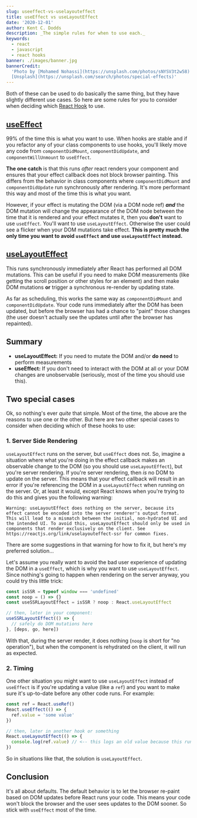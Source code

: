 ```yaml
---
slug: useeffect-vs-uselayouteffect
title: useEffect vs useLayoutEffect
date: '2020-12-01'
author: Kent C. Dodds
description: _The simple rules for when to use each._
keywords:
  - react
  - javascript
  - react hooks
banner: ./images/banner.jpg
bannerCredit:
  'Photo by [Mohamed Nohassi](https://unsplash.com/photos/sNYSV3t2w58) on
  [Unsplash](https://unsplash.com/search/photos/special-effects)'
---
```


Both of these can be used to do basically the same thing, but they have slightly
different use cases. So here are some rules for you to consider when deciding
which [React Hook](https://reactjs.org/hooks) to use.

## [useEffect](https://reactjs.org/docs/hooks-reference.html#useeffect)

99% of the time this is what you want to use. When hooks are stable and if you
refactor any of your class components to use hooks, you'll likely move any code
from `componentDidMount`, `componentDidUpdate`, and `componentWillUnmount` to
`useEffect`.

**The one catch** is that this runs _after_ react renders your component and
ensures that your effect callback does not block browser painting. This differs
from the behavior in class components where `componentDidMount` and
`componentDidUpdate` run synchronously after rendering. It's more performant
this way and most of the time this is what you want.

However, if your effect is mutating the DOM (via a DOM node ref) **_and_** the
DOM mutation will change the appearance of the DOM node between the time that it
is rendered and your effect mutates it, then you **don't** want to use
`useEffect`. You'll want to use `useLayoutEffect`. Otherwise the user could see
a flicker when your DOM mutations take effect. **This is pretty much the only
time you want to avoid `useEffect` and use `useLayoutEffect` instead.**

## [useLayoutEffect](https://reactjs.org/docs/hooks-reference.html#uselayouteffect)

This runs synchronously immediately after React has performed all DOM mutations.
This can be useful if you need to make DOM measurements (like getting the scroll
position or other styles for an element) and then make DOM mutations **or**
trigger a synchronous re-render by updating state.

As far as scheduling, this works the same way as `componentDidMount` and
`componentDidUpdate`. Your code runs immediately after the DOM has been updated,
but before the browser has had a chance to "paint" those changes (the user
doesn't actually see the updates until after the browser has repainted).

## Summary

- **useLayoutEffect:** If you need to mutate the DOM and/or **do need** to
  perform measurements
- **useEffect:** If you don't need to interact with the DOM at all or your DOM
  changes are unobservable (seriously, most of the time you should use this).

## Two special cases

Ok, so nothing's ever _quite_ that simple. Most of the time, the above are the
reasons to use one or the other. But here are two other special cases to
consider when deciding which of these hooks to use:

### 1. Server Side Rendering

`useLayoutEffect` runs on the server, but `useEffect` does not. So, imagine a
situation where what you're doing in the effect callback makes an observable
change to the DOM (so you should use `useLayoutEffect`), but you're server
rendering. If you're server rendering, then _is_ no DOM to update on the server.
This means that your effect callback will result in an error if you're
referencing the DOM in a `useLayoutEffect` when running on the server. Or, at
least it would, except React knows when you're trying to do this and gives you
the following warning:

```
Warning: useLayoutEffect does nothing on the server, because its effect cannot be encoded into the server renderer's output format. This will lead to a mismatch between the initial, non-hydrated UI and the intended UI. To avoid this, useLayoutEffect should only be used in components that render exclusively on the client. See https://reactjs.org/link/uselayouteffect-ssr for common fixes.
```

There are some suggestions in that warning for how to fix it, but here's my
preferred solution...

Let's assume you really want to avoid the bad user experience of updating the
DOM in a `useEffect`, which is why you want to use `useLayoutEffect`. Since
nothing's going to happen when rendering on the server anyway, you could try
this little trick:

```javascript
const isSSR = typeof window === 'undefined'
const noop = () => {}
const useSSRLayoutEffect = isSSR ? noop : React.useLayoutEffect

// then, later in your component:
useSSRLayoutEffect(() => {
  // safely do DOM mutations here
}, [deps, go, here])
```

With that, during the server render, it does nothing (`noop` is short for "no
operation"), but when the component is rehydrated on the client, it will run as
expected.

### 2. Timing

One other situation you might want to use `useLayoutEffect` instead of
`useEffect` is if you're updating a value (like a `ref`) and you want to make
sure it's up-to-date before any other code runs. For example:

```javascript
const ref = React.useRef()
React.useEffect(() => {
  ref.value = 'some value'
})

// then, later in another hook or something
React.useLayoutEffect(() => {
  console.log(ref.value) // <-- this logs an old value because this runs first!
})
```

So in situations like that, the solution is `useLayoutEffect`.

## Conclusion

It's all about defaults. The default behavior is to let the browser re-paint
based on DOM updates before React runs your code. This means your code won't
block the browser and the user sees updates to the DOM sooner. So stick with
`useEffect` most of the time.
